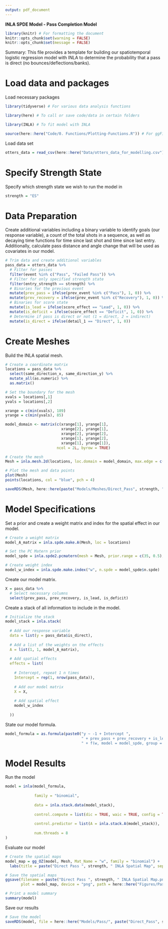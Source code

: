 ```yaml
---
output: pdf_document
---
```


\centering
\Huge

**INLA SPDE Model - Pass Completion Model**

\raggedright

\rule{\textwidth}{1.5pt}
\small

```r
library(knitr) # For formatting the document
knitr::opts_chunk$set(warning = FALSE)
knitr::opts_chunk$set(message = FALSE)
```

Summary: This file provides a template for building our spatiotemporal logistic regression model with INLA to determine the probability that a pass is direct (no bounces/deflections/banks).


# Load data and packages

Load necessary packages

```r
library(tidyverse) # For various data analysis functions

library(here) # To call or save code/data in certain folders

library(INLA) # To fit model with INLA

source(here::here("Code/0. Functions/Plotting-Functions.R")) # For ggField2 function
```

Load data set

```r
otters_data = read_csv(here::here("Data/otters_data_for_modelling.csv"))
```

# Specify Strength State

Specify which strength state we wish to run the model in

```r
strength = "ES"
```


# Data Preparation

Create additional variables including a binary variable to identify goals (our response variable), a count of the total shots in a sequence, as well as decaying time functions for time since last shot and time since last entry. Additionally, calculate pass distance and angle change that will be used as covariates in our model.

```r
# Trim data and create additional variables
pass_data = otters_data %>%
  # Filter for passes
  filter(event %in% c("Pass", "Failed Pass")) %>%
  # Filter for only specified strength state
  filter(entry_strength == strength) %>%
  # Binaries for the previous event
  mutate(prev_pass = ifelse(prev_event %in% c("Pass"), 1, 0)) %>%
  mutate(prev_recovery = ifelse(prev_event %in% c("Recovery"), 1, 0)) %>%
  # Binaries for score state
  mutate(is_lead = ifelse(score_effect == "Lead", 1, 0)) %>%
  mutate(is_deficit = ifelse(score_effect == "Deficit", 1, 0)) %>%
  # Determine if pass is direct or not (1 = direct, 2 = indirect)
  mutate(is_direct = ifelse(detail_1 == "Direct", 1, 0))
```



# Create Meshes

Build the INLA spatial mesh.

```r
# Create a coordinate matrix
locations = pass_data %>% 
  select(same_direction_x, same_direction_y) %>%
  mutate_all(as.numeric) %>%
  as.matrix()

# Set the boundary for the mesh
xvals = locations[,1]
yvals = locations[,2]

xrange = c(min(xvals), 189)
yrange = c(min(yvals), 85)

model_domain <- matrix(c(xrange[1], yrange[1],
                         xrange[2], yrange[1],
                         xrange[2], yrange[2],
                         xrange[1], yrange[2],
                         xrange[1], yrange[1]),
                       ncol = 2L, byrow = TRUE)

# Create the mesh
Mesh = inla.mesh.2d(locations, loc.domain = model_domain, max.edge = c(20, 15), offset = c(1, 2), cutoff = 8)

# Plot the mesh and data points
plot(Mesh)
points(locations, col = "blue", pch = 4)

saveRDS(Mesh, here::here(paste("Models/Meshes/Direct_Pass", strength, "Mesh.Rda", sep = "_")))
```


# Model Specifications

Set a prior and create a weight matrix and index for the spatial effect in our model.

```r
# Create a weight matrix
model_A_matrix = inla.spde.make.A(Mesh, loc = locations)

# Set the PC Matern prior
model_spde = inla.spde2.pcmatern(mesh = Mesh, prior.range = c(35, 0.5), prior.sigma = c(0.5, 0.5))

# Create weight index
model_w_index = inla.spde.make.index("w", n.spde = model_spde$n.spde)
```

Create our model matrix.

```r
X = pass_data %>%
  # Select necessary columns
  select(prev_pass, prev_recovery, is_lead, is_deficit)
```

Create a stack of all information to include in the model.

```r
# Initialize the stack
model_stack = inla.stack(
  
  # Add our response variable
  data = list(y = pass_data$is_direct), 
  
  # Add a list of the weights on the effects
  A = list(1, 1, model_A_matrix),
  
  # Add spatial effects
  effects = list(
    
    # Intercept, repeat 1 n times
    Intercept = rep(1, nrow(pass_data)),
    
    # Add our model matrix
    X = X,
    
    # Add spatial effect
    model_w_index
    
  ))
```

State our model formula.

```r
model_formula = as.formula(paste0("y ~ -1 + Intercept ", 
                                  " + prev_pass + prev_recovery + is_lead + is_deficit",
                                  " + f(w, model = model_spde, group = w.group, control.group = list(model = 'iid'))"))
```


# Model Results

Run the model

```r
model = inla(model_formula, 
             
             family = "binomial",
             
             data = inla.stack.data(model_stack),
             
             control.compute = list(dic = TRUE, waic = TRUE, config = TRUE),
             
             control.predictor = list(A = inla.stack.A(model_stack)),
             
             num.threads = 8
)
```

Evaluate our model

```r
# Create the spatial maps
model_map = gg_OZ(model, Mesh, Mat_Name = "w", family = "binomial") +
  labs(title = paste("Direct Pass ", strength, " INLA Spatial Map", sep = ""))

# Save the spatial maps
ggsave(filename = paste("Direct Pass ", strength, " INLA Spatial Map.png", sep = ""), 
       plot = model_map, device = "png", path = here::here("Figures/Pass/"))

# Print a model summary
summary(model)
```

Save our results

```r
# Save the model
saveRDS(model, file = here::here("Models/Pass/", paste("Direct_Pass", strength, "model.Rda", sep = "_")))
```



